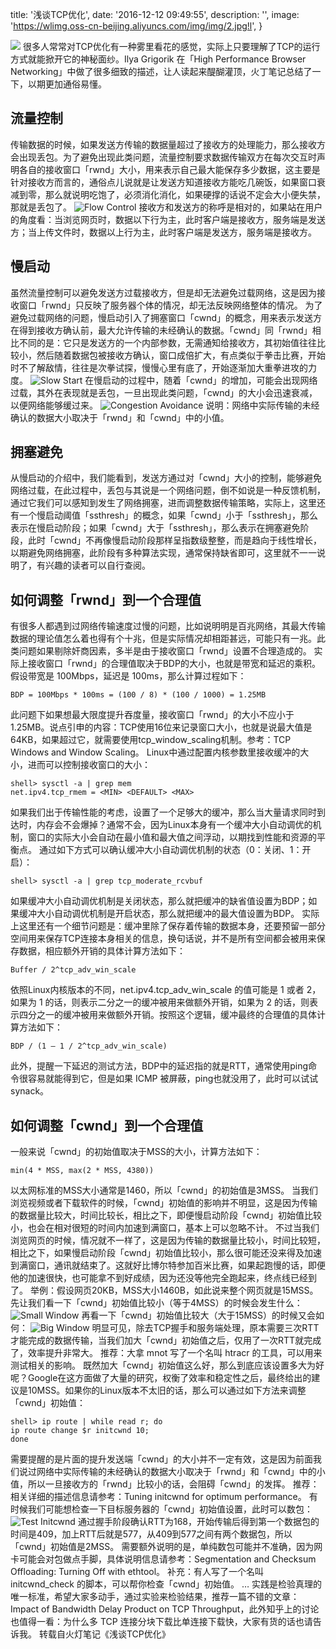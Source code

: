 
  title: '浅谈TCP优化',
  date: '2016-12-12 09:49:55',
  description: '',
  image: 'https://wlimg.oss-cn-beijing.aliyuncs.com/img/img/2.jpg!l',
}


![](https://wlimg.oss-cn-beijing.aliyuncs.com/img/img/2.jpg!l)  很多人常常对TCP优化有一种雾里看花的感觉，实际上只要理解了TCP的运行方式就能掀开它的神秘面纱。Ilya Grigorik 在「High Performance Browser Networking」中做了很多细致的描述，让人读起来醍醐灌顶，火丁笔记总结了一下，以期更加通俗易懂。

流量控制
----

传输数据的时候，如果发送方传输的数据量超过了接收方的处理能力，那么接收方会出现丢包。为了避免出现此类问题，流量控制要求数据传输双方在每次交互时声明各自的接收窗口「rwnd」大小，用来表示自己最大能保存多少数据，这主要是针对接收方而言的，通俗点儿说就是让发送方知道接收方能吃几碗饭，如果窗口衰减到零，那么就说明吃饱了，必须消化消化，如果硬撑的话说不定会大小便失禁，那就是丢包了。 ![Flow Control](https://wlimg.oss-cn-beijing.aliyuncs.com/img/tcp/111.png) 接收方和发送方的称呼是相对的，如果站在用户的角度看：当浏览网页时，数据以下行为主，此时客户端是接收方，服务端是发送方；当上传文件时，数据以上行为主，此时客户端是发送方，服务端是接收方。

慢启动
---

虽然流量控制可以避免发送方过载接收方，但是却无法避免过载网络，这是因为接收窗口「rwnd」只反映了服务器个体的情况，却无法反映网络整体的情况。 为了避免过载网络的问题，慢启动引入了拥塞窗口「cwnd」的概念，用来表示发送方在得到接收方确认前，最大允许传输的未经确认的数据。「cwnd」同「rwnd」相比不同的是：它只是发送方的一个内部参数，无需通知给接收方，其初始值往往比较小，然后随着数据包被接收方确认，窗口成倍扩大，有点类似于拳击比赛，开始时不了解敌情，往往是次拳试探，慢慢心里有底了，开始逐渐加大重拳进攻的力度。 ![Slow Start](https://wlimg.oss-cn-beijing.aliyuncs.com/img/tcp/112.png) 在慢启动的过程中，随着「cwnd」的增加，可能会出现网络过载，其外在表现就是丢包，一旦出现此类问题，「cwnd」的大小会迅速衰减，以便网络能够缓过来。 ![Congestion Avoidance](https://wlimg.oss-cn-beijing.aliyuncs.com/img/tcp/113.png) 说明：网络中实际传输的未经确认的数据大小取决于「rwnd」和「cwnd」中的小值。

拥塞避免
----

从慢启动的介绍中，我们能看到，发送方通过对「cwnd」大小的控制，能够避免网络过载，在此过程中，丢包与其说是一个网络问题，倒不如说是一种反馈机制，通过它我们可以感知到发生了网络拥塞，进而调整数据传输策略，实际上，这里还有一个慢启动阈值「ssthresh」的概念，如果「cwnd」小于「ssthresh」，那么表示在慢启动阶段；如果「cwnd」大于「ssthresh」，那么表示在拥塞避免阶段，此时「cwnd」不再像慢启动阶段那样呈指数级整整，而是趋向于线性增长，以期避免网络拥塞，此阶段有多种算法实现，通常保持缺省即可，这里就不一一说明了，有兴趣的读者可以自行查阅。

如何调整「rwnd」到一个合理值
----------------

有很多人都遇到过网络传输速度过慢的问题，比如说明明是百兆网络，其最大传输数据的理论值怎么着也得有个十兆，但是实际情况却相距甚远，可能只有一兆。此类问题如果剔除奸商因素，多半是由于接收窗口「rwnd」设置不合理造成的。 实际上接收窗口「rwnd」的合理值取决于BDP的大小，也就是带宽和延迟的乘积。假设带宽是 100Mbps，延迟是 100ms，那么计算过程如下：

    BDP = 100Mbps * 100ms = (100 / 8) * (100 / 1000) = 1.25MB
    

此问题下如果想最大限度提升吞度量，接收窗口「rwnd」的大小不应小于 1.25MB。说点引申的内容：TCP使用16位来记录窗口大小，也就是说最大值是64KB，如果超过它，就需要使用tcp\_window\_scaling机制。参考：TCP Windows and Window Scaling。 Linux中通过配置内核参数里接收缓冲的大小，进而可以控制接收窗口的大小：

    shell> sysctl -a | grep mem
    net.ipv4.tcp_rmem = <MIN> <DEFAULT> <MAX>
    

如果我们出于传输性能的考虑，设置了一个足够大的缓冲，那么当大量请求同时到达时，内存会不会爆掉？通常不会，因为Linux本身有一个缓冲大小自动调优的机制，窗口的实际大小会自动在最小值和最大值之间浮动，以期找到性能和资源的平衡点。 通过如下方式可以确认缓冲大小自动调优机制的状态（0：关闭、1：开启）：

    shell> sysctl -a | grep tcp_moderate_rcvbuf
    

如果缓冲大小自动调优机制是关闭状态，那么就把缓冲的缺省值设置为BDP；如果缓冲大小自动调优机制是开启状态，那么就把缓冲的最大值设置为BDP。 实际上这里还有一个细节问题是：缓冲里除了保存着传输的数据本身，还要预留一部分空间用来保存TCP连接本身相关的信息，换句话说，并不是所有空间都会被用来保存数据，相应额外开销的具体计算方法如下：

    Buffer / 2^tcp_adv_win_scale
    

依照Linux内核版本的不同，net.ipv4.tcp\_adv\_win_scale 的值可能是 1 或者 2，如果为 1 的话，则表示二分之一的缓冲被用来做额外开销，如果为 2 的话，则表示四分之一的缓冲被用来做额外开销。按照这个逻辑，缓冲最终的合理值的具体计算方法如下：

    BDP / (1 – 1 / 2^tcp_adv_win_scale)
    

此外，提醒一下延迟的测试方法，BDP中的延迟指的就是RTT，通常使用ping命令很容易就能得到它，但是如果 ICMP 被屏蔽，ping也就没用了，此时可以试试 synack。

如何调整「cwnd」到一个合理值
----------------

一般来说「cwnd」的初始值取决于MSS的大小，计算方法如下：

    min(4 * MSS, max(2 * MSS, 4380))
    

以太网标准的MSS大小通常是1460，所以「cwnd」的初始值是3MSS。 当我们浏览视频或者下载软件的时候，「cwnd」初始值的影响并不明显，这是因为传输的数据量比较大，时间比较长，相比之下，即便慢启动阶段「cwnd」初始值比较小，也会在相对很短的时间内加速到满窗口，基本上可以忽略不计。 不过当我们浏览网页的时候，情况就不一样了，这是因为传输的数据量比较小，时间比较短，相比之下，如果慢启动阶段「cwnd」初始值比较小，那么很可能还没来得及加速到满窗口，通讯就结束了。这就好比博尔特参加百米比赛，如果起跑慢的话，即便他的加速很快，也可能拿不到好成绩，因为还没等他完全跑起来，终点线已经到了。 举例：假设网页20KB，MSS大小1460B，如此说来整个网页就是15MSS。 先让我们看一下「cwnd」初始值比较小（等于4MSS）的时候会发生什么： ![Small Window](https://wlimg.oss-cn-beijing.aliyuncs.com/img/tcp/114.png) 再看一下「cwnd」初始值比较大（大于15MSS）的时候又会如何： ![Big Window](https://wlimg.oss-cn-beijing.aliyuncs.com/img/tcp/115.png) 明显可见，除去TCP握手和服务端处理，原本需要三次RTT才能完成的数据传输，当我们加大「cwnd」初始值之后，仅用了一次RTT就完成了，效率提升非常大。 推荐：大拿 mnot 写了一个名叫 htracr 的工具，可以用来测试相关的影响。 既然加大「cwnd」初始值这么好，那么到底应该设置多大为好呢？Google在这方面做了大量的研究，权衡了效率和稳定性之后，最终给出的建议是10MSS。如果你的Linux版本不太旧的话，那么可以通过如下方法来调整「cwnd」初始值：

    shell> ip route | while read r; do
    ip route change $r initcwnd 10;
    done
    

需要提醒的是片面的提升发送端「cwnd」的大小并不一定有效，这是因为前面我们说过网络中实际传输的未经确认的数据大小取决于「rwnd」和「cwnd」中的小值，所以一旦接收方的「rwnd」比较小的话，会阻碍「cwnd」的发挥。 推荐：相关详细的描述信息请参考：Tuning initcwnd for optimum performance。 有时候我们可能想检查一下目标服务器的「cwnd」初始值设置，此时可以数包： ![Test Initcwnd](https://wlimg.oss-cn-beijing.aliyuncs.com/img/tcp/116.png) 通过握手阶段确认RTT为168，开始传输后得到第一个数据包的时间是409，加上RTT后就是577，从409到577之间有两个数据包，所以「cwnd」初始值是2MSS。 需要额外说明的是，单纯数包可能并不准确，因为网卡可能会对包做点手脚，具体说明信息请参考：Segmentation and Checksum Offloading: Turning Off with ethtool。 补充：有人写了一个名叫 initcwnd_check 的脚本，可以帮你检查「cwnd」初始值。 … 实践是检验真理的唯一标准，希望大家多动手，通过实验来检验结果，推荐一篇不错的文章：Impact of Bandwidth Delay Product on TCP Throughput，此外知乎上的讨论也值得一看：为什么多 TCP 连接分块下载比单连接下载快，大家有货的话也请告诉我。 转载自火灯笔记《浅谈TCP优化》


